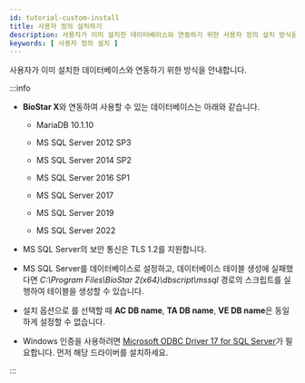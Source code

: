 ```yaml
---
id: tutorial-custom-install
title: 사용자 정의 설치하기
description: 사용자가 이미 설치한 데이터베이스와 연동하기 위한 사용자 정의 설치 방식을 안내합니다.
keywords: [ 사용자 정의 설치 ]
---
```


사용자가 이미 설치한 데이터베이스와 연동하기 위한 <Cmd code='biostar2.install.customInstall' className='bold'/> 방식을 안내합니다.

:::info

* **BioStar X**와 연동하여 사용할 수 있는 데이터베이스는 아래와 같습니다.

  * MariaDB 10.1.10

  * MS SQL Server 2012 SP3

  * MS SQL Server 2014 SP2

  * MS SQL Server 2016 SP1

  * MS SQL Server 2017

  * MS SQL Server 2019

  * MS SQL Server 2022

* MS SQL Server의 보안 통신은 TLS 1.2를 지원합니다.

* MS SQL Server를 데이터베이스로 설정하고, 데이터베이스 테이블 생성에 실패했다면 *C:\Program Files\BioStar 2(x64)\dbscript\mssql* 경로의 스크립트를 실행하여 테이블을 생성할 수 있습니다.

* 설치 옵션으로 <Cmd code='biostar2.install.customInstall' className='bold'/>를 선택할 때 **AC DB name**, **TA DB name**, **VE DB name**은 동일하게 설정할 수 없습니다.

* Windows 인증을 사용하려면 [Microsoft ODBC Driver 17 for SQL Server](https://learn.microsoft.com/ko-kr/sql/connect/odbc/download-odbc-driver-for-sql-server?view=sql-server-ver16#version-17)가 필요합니다.
먼저 해당 드라이버를 설치하세요.

:::


<InstallStep />